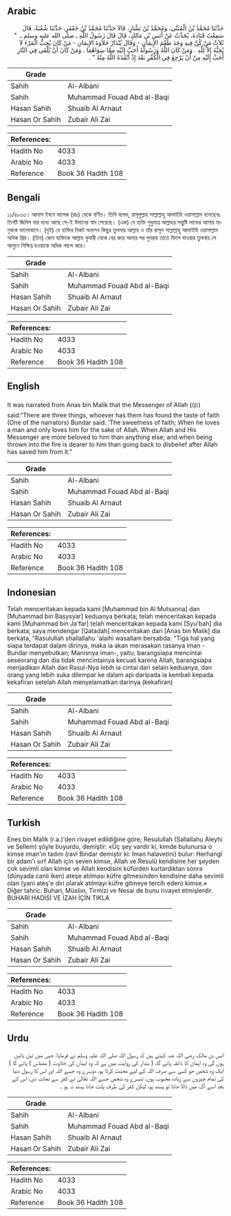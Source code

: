 ## Arabic


<div dir="rtl" lang="ar" style={{fontSize:'larger',backgroundColor:'#f8f9fa',padding:20}}>
حَدَّثَنَا مُحَمَّدُ بْنُ الْمُثَنَّى، وَمُحَمَّدُ بْنُ بَشَّارٍ، قَالاَ حَدَّثَنَا مُحَمَّدُ بْنُ جَعْفَرٍ، حَدَّثَنَا شُعْبَةُ، قَالَ سَمِعْتُ قَتَادَةَ، يُحَدِّثُ عَنْ أَنَسِ بْنِ مَالِكٍ، قَالَ قَالَ رَسُولُ اللَّهِ ـ صلى الله عليه وسلم ـ ‏ "‏ ثَلاَثٌ مَنْ كُنَّ فِيهِ وَجَدَ طَعْمَ الإِيمَانِ - وَقَالَ بُنْدَارٌ حَلاَوَةَ الإِيمَانِ - مَنْ كَانَ يُحِبُّ الْمَرْءَ لاَ يُحِبُّهُ إِلاَّ لِلَّهِ ‏.‏ وَمَنْ كَانَ اللَّهُ وَرَسُولُهُ أَحَبَّ إِلَيْهِ مِمَّا سِوَاهُمَا ‏.‏ وَمَنْ كَانَ أَنْ يُلْقَى فِي النَّارِ أَحَبَّ إِلَيْهِ مِنْ أَنْ يَرْجِعَ فِي الْكُفْرِ بَعْدَ إِذْ أَنْقَذَهُ اللَّهُ مِنْهُ ‏"‏ ‏.‏
</div>
<div style={{backgroundColor:'#f8f9fa',padding:20, marginBottom: 10}}><table> <thead> <tr> <th>Grade</th> <th></th> </tr> </thead> <tbody> <tr><td>Sahih</td><td>Al-Albani</td></tr><tr><td>Sahih</td><td>Muhammad Fouad Abd al-Baqi</td></tr><tr><td>Hasan Sahih</td><td>Shuaib Al Arnaut</td></tr><tr><td>Hasan Or Sahih</td><td>Zubair Ali Zai</td></tr></tbody></table><table> <thead> <tr> <th>References:</th> <th></th> </tr> </thead> <tbody><tr><td>Hadith No</td><td>4033</td></tr><tr><td>Arabic No</td><td>4033</td></tr><tr><td>Reference</td><td>Book 36 Hadith 108</td></tr></tbody></table></div>

## Bengali


<div dir="ltr" lang="bn" style={{fontSize:'larger',backgroundColor:'#f8f9fa',padding:20}}>
১১/৪০৩৩। আনাস ইবনে মালেক (রাঃ) থেকে বর্ণিত। তিনি বলেন, রাসূলুল্লাহ সাল্লাল্লাহু আলাইহি ওয়াসাল্লাম বলেছেনঃ তিনটি জিনিস যার মধ্যে আছে সে-ই ঈমানের স্বাদ পেয়েছে। (এক) যে ব্যক্তি শুধুমাত্র আল্লাহর সন্তুষ্টি লাভের আশায় মানুষকে ভালোবাসে। (দুই) যে ব্যক্তির নিকট অন্যসব কিছুর তুলনায় আল্লাহ ও তাঁর রাসূল সাল্লাল্লাহু আলাইহি ওয়াসাল্লাম অধিক প্রিয়। (তিন) কোন ব্যক্তিকে আল্লাহ কুফরী থেকে বের করে আনার পর পুনরায় তাতে ফিলে যাওয়ার তুলনায় সে আগুনে নিক্ষিপ্ত হওয়াকে অধিক পছন্দ করে।
</div>
<div style={{backgroundColor:'#f8f9fa',padding:20, marginBottom: 10}}><table> <thead> <tr> <th>Grade</th> <th></th> </tr> </thead> <tbody> <tr><td>Sahih</td><td>Al-Albani</td></tr><tr><td>Sahih</td><td>Muhammad Fouad Abd al-Baqi</td></tr><tr><td>Hasan Sahih</td><td>Shuaib Al Arnaut</td></tr><tr><td>Hasan Or Sahih</td><td>Zubair Ali Zai</td></tr></tbody></table><table> <thead> <tr> <th>References:</th> <th></th> </tr> </thead> <tbody><tr><td>Hadith No</td><td>4033</td></tr><tr><td>Arabic No</td><td>4033</td></tr><tr><td>Reference</td><td>Book 36 Hadith 108</td></tr></tbody></table></div>

## English


<div dir="ltr" lang="en" style={{fontSize:'larger',backgroundColor:'#f8f9fa',padding:20}}>
It was narrated from Anas bin Malik that the Messenger of Allah (ﷺ) said:“There are three things, whoever has them has found the taste of faith (One of the narrators) Bundar said: ‘The sweetness of faith; When he loves a man and only loves him for the sake of Allah. When Allah and His Messenger are more beloved to him than anything else; and when being thrown into the fire is dearer to him than going back to disbelief after Allah has saved him from it.”
</div>
<div style={{backgroundColor:'#f8f9fa',padding:20, marginBottom: 10}}><table> <thead> <tr> <th>Grade</th> <th></th> </tr> </thead> <tbody> <tr><td>Sahih</td><td>Al-Albani</td></tr><tr><td>Sahih</td><td>Muhammad Fouad Abd al-Baqi</td></tr><tr><td>Hasan Sahih</td><td>Shuaib Al Arnaut</td></tr><tr><td>Hasan Or Sahih</td><td>Zubair Ali Zai</td></tr></tbody></table><table> <thead> <tr> <th>References:</th> <th></th> </tr> </thead> <tbody><tr><td>Hadith No</td><td>4033</td></tr><tr><td>Arabic No</td><td>4033</td></tr><tr><td>Reference</td><td>Book 36 Hadith 108</td></tr></tbody></table></div>

## Indonesian


<div dir="ltr" lang="id" style={{fontSize:'larger',backgroundColor:'#f8f9fa',padding:20}}>
Telah menceritakan kepada kami [Muhammad bin Al Mutsanna] dan [Muhammad bin Basysyar] keduanya berkata; telah menceritakan kepada kami [Muhammad bin Ja'far] telah menceritakan kepada kami [Syu'bah] dia berkata; saya mendengar [Qatadah] menceritakan dari [Anas bin Malik] dia berkata, "Rasulullah shallallahu 'alaihi wasallam bersabda: "Tiga hal yang siapa terdapat dalam dirinya, maka ia akan merasakan rasanya iman -Bundar menyebutkan; Manisnya iman-, yaitu; barangsiapa mencintai seseorang dan dia tidak mencintainya kecuali karena Allah, barangsiapa menjadikan Allah dan Rasul-Nya lebih ia cintai dari selain keduanya, dan orang yang lebih suka dilempar ke dalam api daripada ia kembali kepada kekafiran setelah Allah menyelamatkan darinya (kekafiran)
</div>
<div style={{backgroundColor:'#f8f9fa',padding:20, marginBottom: 10}}><table> <thead> <tr> <th>Grade</th> <th></th> </tr> </thead> <tbody> <tr><td>Sahih</td><td>Al-Albani</td></tr><tr><td>Sahih</td><td>Muhammad Fouad Abd al-Baqi</td></tr><tr><td>Hasan Sahih</td><td>Shuaib Al Arnaut</td></tr><tr><td>Hasan Or Sahih</td><td>Zubair Ali Zai</td></tr></tbody></table><table> <thead> <tr> <th>References:</th> <th></th> </tr> </thead> <tbody><tr><td>Hadith No</td><td>4033</td></tr><tr><td>Arabic No</td><td>4033</td></tr><tr><td>Reference</td><td>Book 36 Hadith 108</td></tr></tbody></table></div>

## Turkish


<div dir="ltr" lang="tr" style={{fontSize:'larger',backgroundColor:'#f8f9fa',padding:20}}>
Enes bin Malik (r.a.)'den rivayet edildiğine göre; Resulullah (Sallallahu Aleyhi ve Sellem) şöyle buyurdu, demiştir: «Üç şey vardir ki, kimde bulunursa o kimse iman'ın tadını (ravl Bindar demiştir ki: İman halavetini) bulur: Herhangl bir adam'ı sırf Allah için seven kimse, Allah ve Resulü kendisine her şeyden çok sevimli olan kimse ve Allah kendisini küfürden kurtardıktan sonra (dünyada canlı iken) ateşe atılması küfre gitmesinden kendisine daha sevimli olan (yani ateş'e diri olarak atılmayı küfre gitmeye tercih eden) kimse.» Diğer tahric: Buhari, Müsliın, Tirmizi ve Nesai de bunu rivayet etmişlerdir. BUHARİ HADİSİ VE İZAH İÇİN TIKLA
</div>
<div style={{backgroundColor:'#f8f9fa',padding:20, marginBottom: 10}}><table> <thead> <tr> <th>Grade</th> <th></th> </tr> </thead> <tbody> <tr><td>Sahih</td><td>Al-Albani</td></tr><tr><td>Sahih</td><td>Muhammad Fouad Abd al-Baqi</td></tr><tr><td>Hasan Sahih</td><td>Shuaib Al Arnaut</td></tr><tr><td>Hasan Or Sahih</td><td>Zubair Ali Zai</td></tr></tbody></table><table> <thead> <tr> <th>References:</th> <th></th> </tr> </thead> <tbody><tr><td>Hadith No</td><td>4033</td></tr><tr><td>Arabic No</td><td>4033</td></tr><tr><td>Reference</td><td>Book 36 Hadith 108</td></tr></tbody></table></div>

## Urdu


<div dir="rtl" lang="ur" style={{fontSize:'larger',backgroundColor:'#f8f9fa',padding:20}}>
انس بن مالک رضی اللہ عنہ کہتے ہیں کہ رسول اللہ صلی اللہ علیہ وسلم نے فرمایا: جس میں تین باتیں ہوں گی وہ ایمان کا ذائقہ پائے گا، ( بندار کی روایت میں ہے کہ وہ ایمان کی حلاوت ( مٹھاس ) پائے گا ) ایک وہ شخص جو کسی سے صرف اللہ کے لیے محبت کرتا ہو، دوسرے وہ جسے اللہ اور اس کا رسول دنیا کی تمام چیزوں سے زیادہ محبوب ہوں، تیسرے وہ شخص جسے اللہ تعالیٰ نے کفر سے نجات دی، اس کے بعد اسے آگ میں ڈالا جانا تو پسند ہو، لیکن کفر کی طرف پلٹ جانا پسند نہ ہو ۔
</div>
<div style={{backgroundColor:'#f8f9fa',padding:20, marginBottom: 10}}><table> <thead> <tr> <th>Grade</th> <th></th> </tr> </thead> <tbody> <tr><td>Sahih</td><td>Al-Albani</td></tr><tr><td>Sahih</td><td>Muhammad Fouad Abd al-Baqi</td></tr><tr><td>Hasan Sahih</td><td>Shuaib Al Arnaut</td></tr><tr><td>Hasan Or Sahih</td><td>Zubair Ali Zai</td></tr></tbody></table><table> <thead> <tr> <th>References:</th> <th></th> </tr> </thead> <tbody><tr><td>Hadith No</td><td>4033</td></tr><tr><td>Arabic No</td><td>4033</td></tr><tr><td>Reference</td><td>Book 36 Hadith 108</td></tr></tbody></table></div>